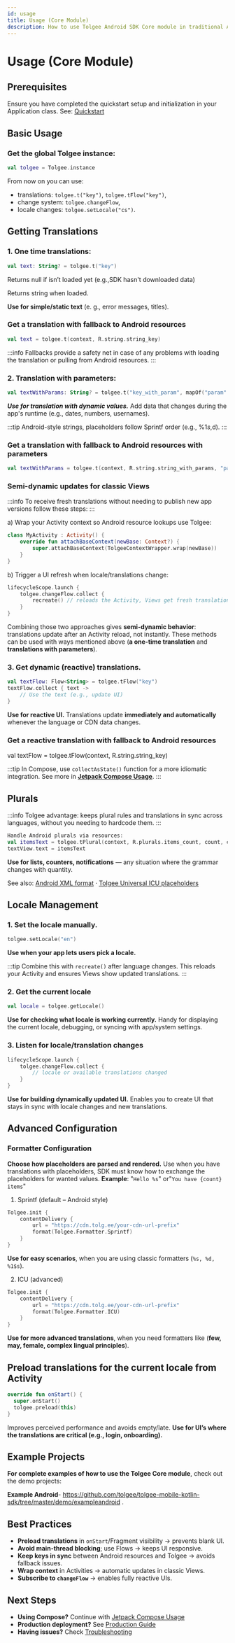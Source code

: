 ```yaml
---
id: usage
title: Usage (Core Module)
description: How to use Tolgee Android SDK Core module in traditional Android Views applications
---
```


# Usage (Core Module)

## Prerequisites

Ensure you have completed the quickstart setup and initialization in your Application class. See: [Quickstart](./quickstart.mdx)

## Basic Usage

### Get the global Tolgee instance:

```kotlin
val tolgee = Tolgee.instance
```

From now on you can use:

- translations: `tolgee.t("key")`, `tolgee.tFlow("key")`,
- change system: `tolgee.changeFlow`,
- locale changes: `tolgee.setLocale("cs")`.

## Getting Translations

### 1. One time translations:

```kotlin
val text: String? = tolgee.t("key")
```

Returns null if isn’t loaded yet (e.g.,SDK hasn't downloaded data)

Returns string when loaded.

**Use for simple/static text** (e. g., error messages, titles).

### Get a translation with fallback to Android resources

```kotlin
val text = tolgee.t(context, R.string.string_key)
```

:::info
Fallbacks provide a safety net in case of any problems with loading the translation or pulling from Android resources.
:::

### 2. Translation with parameters:

```kotlin
val textWithParams: String? = tolgee.t("key_with_param", mapOf("param" to "value"))
```

**_Use for translation with dynamic values._** Add data that changes during the app's runtime (e.g., dates, numbers, usernames).

:::tip
Android-style strings, placeholders follow Sprintf order (e.g., %1$s, %2$d).
:::

### Get a translation with fallback to Android resources with parameters

```kotlin
val textWithParams = tolgee.t(context, R.string.string_with_params, "param1", "param2")
```

### Semi-dynamic updates for classic Views

:::info
To receive fresh translations without needing to publish new app versions follow these steps:
:::

a) Wrap your Activity context so Android resource lookups use Tolgee:

```kotlin
class MyActivity : Activity() {
    override fun attachBaseContext(newBase: Context?) {
        super.attachBaseContext(TolgeeContextWrapper.wrap(newBase))
    }
}
```

b) Trigger a UI refresh when locale/translations change:

```kotlin
lifecycleScope.launch {
    tolgee.changeFlow.collect {
        recreate() // reloads the Activity, Views get fresh translations
    }
}
```

Combining those two approaches gives **semi-dynamic behavior**: translations update after an Activity reload, not instantly. These methods can be used with ways mentioned above (**a one-time translation** and **translations with parameters**).

### 3. Get dynamic (reactive) translations.

```kotlin
val textFlow: Flow<String> = tolgee.tFlow("key")
textFlow.collect { text ->
    // Use the text (e.g., update UI)
}
```

**Use for reactive UI.** Translations update **immediately and automatically** whenever the language or CDN data changes.

### Get a reactive translation with fallback to Android resources

val textFlow = tolgee.tFlow(context, R.string.string_key)

:::tip
In Compose, use `collectAsState()` function for a more idiomatic integration. See more in [**Jetpack Compose Usage**](./jetpack/usage.mdx).
:::

## Plurals

:::info
Tolgee advantage: keeps plural rules and translations in sync across languages, without you needing to hardcode them.
:::

```kotlin
Handle Android plurals via resources:
val itemsText = tolgee.tPlural(context, R.plurals.items_count, count, count)
textView.text = itemsText
```

**Use for lists, counters, notifications** — any situation where the grammar changes with quantity.

See also: [Android XML format](/platform/formats/android_xml) · [Tolgee Universal ICU placeholders](/platform/translation_process/tolgee_universal_icu_placeholders)


## Locale Management

### 1. Set the locale manually.

```kotlin
tolgee.setLocale("en")
```

**Use when your app lets users pick a locale.**

:::tip
Combine this with `recreate()` after language changes. This reloads your Activity and ensures Views show updated translations.
:::

### 2. Get the current locale

```kotlin
val locale = tolgee.getLocale()
```

**Use for checking what locale is working currently.**
Handy for displaying the current locale, debugging, or syncing with app/system settings.

### 3. Listen for locale/translation changes

```kotlin
lifecycleScope.launch {
    tolgee.changeFlow.collect {
        // locale or available translations changed
    }
}
```

**Use for building dynamically updated UI.**
Enables you to create UI that stays in sync with locale changes and new translations.

## Advanced Configuration

### Formatter Configuration

**Choose how placeholders are parsed and rendered.**
Use when you have translations with placeholders, SDK must know how to exchange the placeholders for wanted values.
**Example**: "`Hello %s`" or"`You have {count} items`"

1. Sprintf (default – Android style)

```kotlin
Tolgee.init {
    contentDelivery {
        url = "https://cdn.tolg.ee/your-cdn-url-prefix"
        format(Tolgee.Formatter.Sprintf)
    }
}
```

**Use for easy scenarios**, when you are using classic formatters (`%s, %d, %1$s`).

2.  ICU (advanced)

```kotlin
Tolgee.init {
    contentDelivery {
        url = "https://cdn.tolg.ee/your-cdn-url-prefix"
        format(Tolgee.Formatter.ICU)
    }
}
```

**Use for more advanced translations**, when you need formatters like (**few, may, female, complex lingual principles**).

## Preload translations for the current locale from Activity

```kotlin
override fun onStart() {
  super.onStart()
  tolgee.preload(this)
}
```

Improves perceived performance and avoids empty/late.
**Use for UI’s where the translations are critical (e.g., login, onboarding).**

## Example Projects

**For complete examples of how to use the Tolgee Core module**, check out the demo projects:

**Example Android**- https://github.com/tolgee/tolgee-mobile-kotlin-sdk/tree/master/demo/exampleandroid .

## Best Practices

- **Preload translations** in `onStart`/Fragment visibility → prevents blank UI.
- **Avoid main-thread blocking**; use Flows → keeps UI responsive.
- **Keep keys in sync** between Android resources and Tolgee → avoids fallback issues.
- **Wrap context** in Activities → automatic updates in classic Views.
- **Subscribe to `changeFlow`** → enables fully reactive UIs.

## Next Steps

- **Using Compose?** Continue with [Jetpack Compose Usage](./jetpack/usage.mdx)
- **Production deployment?** See [Production Guide](./production.mdx)
- **Having issues?** Check [Troubleshooting](./troubleshooting.mdx)
